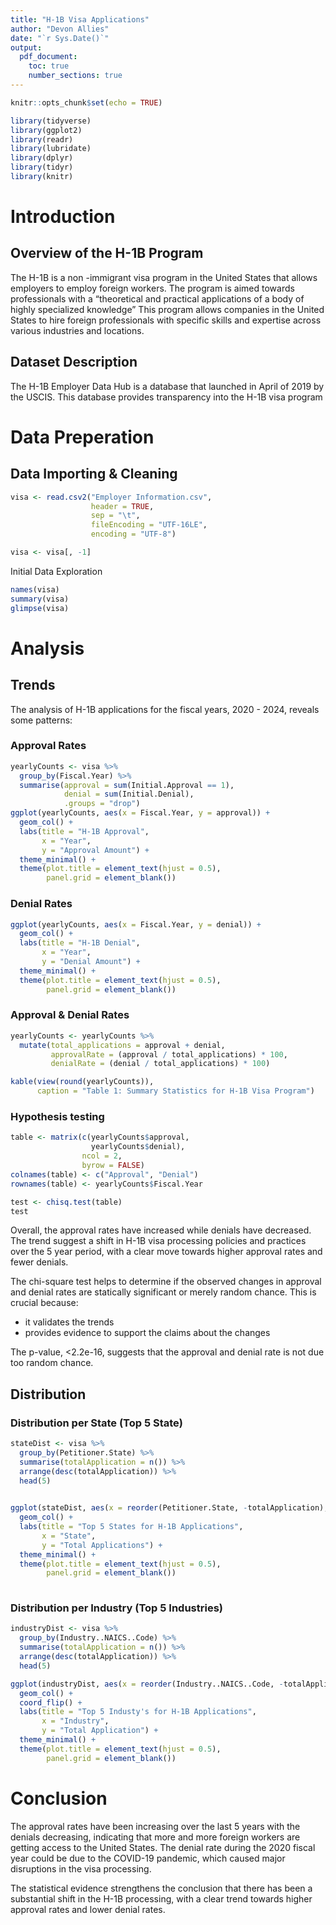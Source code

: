 ---
title: "H-1B Visa Applications"
author: "Devon Allies"
date: "`r Sys.Date()`"
output: 
  pdf_document:
    toc: true
    number_sections: true
---

```{r setup, include=FALSE}
knitr::opts_chunk$set(echo = TRUE)
```

```{r, libraryAdditions, include=FALSE}
library(tidyverse)
library(ggplot2)
library(readr)
library(lubridate)
library(dplyr)
library(tidyr)
library(knitr)
```
\newpage

# Introduction

## Overview of the H-1B Program
The H-1B is a non -immigrant visa program in the United States that allows employers to employ foreign workers. The program is aimed towards professionals with a "theoretical and practical applications of a body of highly specialized knowledge" 
This program allows companies in the United States to hire foreign professionals with specific skills and expertise across various industries and locations.

## Dataset Description
The H-1B Employer Data Hub is a database that launched in April of 2019 by the USCIS. This database provides transparency into the H-1B visa program

# Data Preperation

## Data Importing & Cleaning

```{r, dataImport, echo=FALSE}
visa <- read.csv2("Employer Information.csv",
                  header = TRUE,
                  sep = "\t",
                  fileEncoding = "UTF-16LE",
                  encoding = "UTF-8")

visa <- visa[, -1]
```

Initial Data Exploration
```{r, dataExploration, echo=FALSE}
names(visa)
summary(visa)
glimpse(visa)
```

# Analysis

## Trends
The analysis of H-1B applications for the fiscal years, 2020 - 2024, reveals some patterns:

### Approval Rates
```{r, approval, echo=FALSE}
yearlyCounts <- visa %>%
  group_by(Fiscal.Year) %>%
  summarise(approval = sum(Initial.Approval == 1),
            denial = sum(Initial.Denial),
            .groups = "drop")
ggplot(yearlyCounts, aes(x = Fiscal.Year, y = approval)) +
  geom_col() + 
  labs(title = "H-1B Approval",
       x = "Year",
       y = "Approval Amount") + 
  theme_minimal() + 
  theme(plot.title = element_text(hjust = 0.5),
        panel.grid = element_blank())

```

### Denial Rates
```{r, denial, echo=FALSE}
ggplot(yearlyCounts, aes(x = Fiscal.Year, y = denial)) + 
  geom_col() + 
  labs(title = "H-1B Denial",
       x = "Year",
       y = "Denial Amount") + 
  theme_minimal() + 
  theme(plot.title = element_text(hjust = 0.5),
        panel.grid = element_blank())
```

### Approval & Denial Rates
```{r, rates, echo=FALSE}
yearlyCounts <- yearlyCounts %>%
  mutate(total_applications = approval + denial,
         approvalRate = (approval / total_applications) * 100,
         denialRate = (denial / total_applications) * 100)

kable(view(round(yearlyCounts)),
      caption = "Table 1: Summary Statistics for H-1B Visa Program")

```

### Hypothesis testing
```{r, hypothesis, echo=FALSE}
table <- matrix(c(yearlyCounts$approval, 
                  yearlyCounts$denial),
                ncol = 2,
                byrow = FALSE)
colnames(table) <- c("Approval", "Denial")
rownames(table) <- yearlyCounts$Fiscal.Year

test <- chisq.test(table)
test
```

Overall, the approval rates have increased while denials have decreased. The trend suggest a shift in H-1B visa processing policies and practices over the 5 year period, with a clear move towards higher approval rates and fewer denials.

The chi-square test helps to determine if the observed changes in approval and denial rates are statically significant or merely random chance. This is crucial because:

 - it validates the trends
 - provides evidence to support the claims about the changes
 
The p-value, <2.2e-16, suggests that the approval and denial rate is not due too random chance.

## Distribution

### Distribution per State (Top 5 State)
```{r, stateApplication, echo=FALSE}
stateDist <- visa %>%
  group_by(Petitioner.State) %>%
  summarise(totalApplication = n()) %>%
  arrange(desc(totalApplication)) %>%
  head(5)
  

ggplot(stateDist, aes(x = reorder(Petitioner.State, -totalApplication), y = totalApplication)) + 
  geom_col() + 
  labs(title = "Top 5 States for H-1B Applications",
       x = "State",
       y = "Total Applications") + 
  theme_minimal() + 
  theme(plot.title = element_text(hjust = 0.5),
        panel.grid = element_blank())
  
```

### Distribution per Industry (Top 5 Industries)
```{r, industryDist, echo=FALSE}
industryDist <- visa %>%
  group_by(Industry..NAICS..Code) %>%
  summarise(totalApplication = n()) %>%
  arrange(desc(totalApplication)) %>%
  head(5)

ggplot(industryDist, aes(x = reorder(Industry..NAICS..Code, -totalApplication), y = totalApplication)) + 
  geom_col() + 
  coord_flip() + 
  labs(title = "Top 5 Industy's for H-1B Applications",
       x = "Industry",
       y = "Total Application") + 
  theme_minimal() + 
  theme(plot.title = element_text(hjust = 0.5),
        panel.grid = element_blank())
```

# Conclusion
The approval rates have been increasing over the last 5 years with the denials decreasing, indicating that more and more foreign workers are getting access to the United States. The denial rate during the 2020 fiscal year could be due to the COVID-19 pandemic, which caused major disruptions in the visa processing. 

The statistical evidence strengthens the conclusion that there has been a substantial shift in the H-1B processing, with a clear trend towards higher approval rates and lower denial rates.